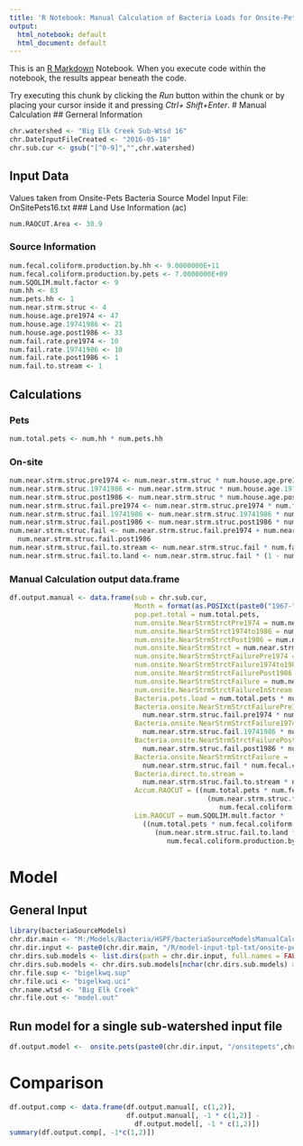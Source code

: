 ```yaml
---
title: 'R Notebook: Manual Calculation of Bacteria Loads for Onsite-Pets Model'
output:
  html_notebook: default
  html_document: default
---
```


This is an [R Markdown](http://rmarkdown.rstudio.com) Notebook. When you execute code within the notebook, the results appear beneath the code. 

Try executing this chunk by clicking the *Run* button within the chunk or by placing your cursor inside it and pressing *Ctrl+ Shift+Enter*. 
# Manual Calculation
## Gerneral Information
```r
chr.watershed <- "Big Elk Creek Sub-Wtsd 16"
chr.DateInputFileCreated <- "2016-05-18"
chr.sub.cur <- gsub("[^0-9]","",chr.watershed)
```
## Input Data
Values taken from Onsite-Pets Bacteria Source Model Input File: OnSitePets16.txt
### Land Use Information (ac)
```r
num.RAOCUT.Area <- 30.9
```
### Source Information
```r
num.fecal.coliform.production.by.hh <- 9.0000000E+11
num.fecal.coliform.production.by.pets <- 7.0000000E+09
num.SQOLIM.mult.factor <- 9
num.hh <- 83
num.pets.hh <- 1
num.near.strm.struc <- 4
num.house.age.pre1974 <- 47
num.house.age.19741986 <- 21
num.house.age.post1986 <- 33
num.fail.rate.pre1974 <- 10
num.fail.rate.19741986 <- 10
num.fail.rate.post1986 <- 1
num.fail.to.stream <- 1
```

## Calculations
### Pets
```r
num.total.pets <- num.hh * num.pets.hh
```
### On-site
```r
num.near.strm.struc.pre1974 <- num.near.strm.struc * num.house.age.pre1974 / 100
num.near.strm.struc.19741986 <- num.near.strm.struc * num.house.age.19741986 / 100
num.near.strm.struc.post1986 <- num.near.strm.struc * num.house.age.post1986 / 100
num.near.strm.struc.fail.pre1974 <- num.near.strm.struc.pre1974 * num.fail.rate.pre1974 / 100
num.near.strm.struc.fail.19741986 <- num.near.strm.struc.19741986 * num.fail.rate.19741986 / 100
num.near.strm.struc.fail.post1986 <- num.near.strm.struc.post1986 * num.fail.rate.post1986 / 100
num.near.strm.struc.fail <- num.near.strm.struc.fail.pre1974 + num.near.strm.struc.fail.19741986 +
  num.near.strm.struc.fail.post1986
num.near.strm.struc.fail.to.stream <- num.near.strm.struc.fail * num.fail.to.stream / 100
num.near.strm.struc.fail.to.land <- num.near.strm.struc.fail * (1 - num.fail.to.stream / 100)
```


### Manual Calculation output data.frame
```r
df.output.manual <- data.frame(sub = chr.sub.cur, 
                               Month = format(as.POSIXct(paste0("1967-",1:12,"-01")), format = "%b"),
                               pop.pet.total = num.total.pets,
                               num.onsite.NearStrmStrctPre1974 = num.near.strm.struc.pre1974,
                               num.onsite.NearStrmStrct1974to1986 = num.near.strm.struc.19741986,
                               num.onsite.NearStrmStrctPost1986 = num.near.strm.struc.post1986,
                               num.onsite.NearStrmStrct = num.near.strm.struc,
                               num.onsite.NearStrmStrctFailurePre1974 = num.near.strm.struc.fail.pre1974,
                               num.onsite.NearStrmStrctFailure1974to1986 = num.near.strm.struc.fail.19741986,
                               num.onsite.NearStrmStrctFailurePost1986 = num.near.strm.struc.fail.post1986,
                               num.onsite.NearStrmStrctFailure = num.near.strm.struc.fail,
                               num.onsite.NearStrmStrctFailureInStream = num.near.strm.struc.fail.to.stream,
                               Bacteria.pets.load = num.total.pets * num.fecal.coliform.production.by.pets,
                               Bacteria.onsite.NearStrmStrctFailurePre1974 = 
                                 num.near.strm.struc.fail.pre1974 * num.fecal.coliform.production.by.hh,
                               Bacteria.onsite.NearStrmStrctFailure1974to1986 =
                                 num.near.strm.struc.fail.19741986 * num.fecal.coliform.production.by.hh,
                               Bacteria.onsite.NearStrmStrctFailurePost1986 = 
                                 num.near.strm.struc.fail.post1986 * num.fecal.coliform.production.by.hh,
                               Bacteria.onsite.NearStrmStrctFailure = 
                                 num.near.strm.struc.fail * num.fecal.coliform.production.by.hh,
                               Bacteria.direct.to.stream = 
                                 num.near.strm.struc.fail.to.stream * num.fecal.coliform.production.by.hh,
                               Accum.RAOCUT = ((num.total.pets * num.fecal.coliform.production.by.pets) + 
                                                 (num.near.strm.struc.fail.to.land *
                                                    num.fecal.coliform.production.by.hh)) / num.RAOCUT.Area,
                               Lim.RAOCUT = num.SQOLIM.mult.factor * 
                                 ((num.total.pets * num.fecal.coliform.production.by.pets) + 
                                    (num.near.strm.struc.fail.to.land *
                                       num.fecal.coliform.production.by.hh)) / num.RAOCUT.Area)
```
# Model
## General Input
```r
library(bacteriaSourceModels)
chr.dir.main <- "M:/Models/Bacteria/HSPF/bacteriaSourceModelsManualCalc"
chr.dir.input <- paste0(chr.dir.main, "/R/model-input-tpl-txt/onsite-pets")
chr.dirs.sub.models <- list.dirs(path = chr.dir.input, full.names = FALSE)
chr.dirs.sub.models <- chr.dirs.sub.models[nchar(chr.dirs.sub.models) > 0]
chr.file.sup <- "bigelkwq.sup"
chr.file.uci <- "bigelkwq.uci"
chr.name.wtsd <- "Big Elk Creek"
chr.file.out <- "model.out"
```
## Run model for a single sub-watershed input file
```r
df.output.model <-  onsite.pets(paste0(chr.dir.input, "/onsitepets",chr.sub.cur, ".txt"))
```
# Comparison
```r
df.output.comp <- data.frame(df.output.manual[, c(1,2)], 
                             df.output.manual[, -1 * c(1,2)] - 
                               df.output.model[, -1 * c(1,2)])
summary(df.output.comp[, -1*c(1,2)])
```
